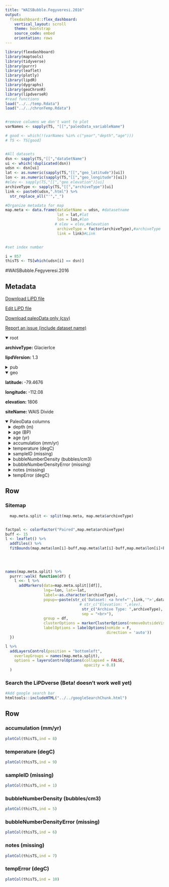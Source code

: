 ```yaml
---
title: "WAISBubble.Fegyveresi.2016"
output: 
  flexdashboard::flex_dashboard:
    vertical_layout: scroll
    theme: bootstrap
    source_code: embed
    orientation: rows
---
```


```r
library(flexdashboard)
library(maptools)
library(tidyverse)
library(purrr)
library(leaflet)
library(plotly)
library(lipdR)
library(dygraphs)
library(geoChronR)
library(lipdverseR)
#read functions
load("../../temp.Rdata")
load("../../chronTemp.Rdata")


#remove columns we don't want to plot
varNames <- sapply(TS, "[[","paleoData_variableName")

# good <- which(!(varNames %in% c("year","depth","age")))
# TS <- TS[good]


#All datasets
dsn <- sapply(TS,"[[","dataSetName")
ui <- which(!duplicated(dsn))
udsn <- dsn[ui]
lat <- as.numeric(sapply(TS,"[[","geo_latitude")[ui])
lon <- as.numeric(sapply(TS,"[[","geo_longitude")[ui])
#elev <- sapply(TS,"[[","geo_elevation")[ui]
archiveType <- sapply(TS,"[[","archiveType")[ui]
link <- paste0(udsn,".html") %>% 
  str_replace_all("'","_")

#Organize metadata for map
map.meta <- data.frame(dataSetName = udsn, #datasetname
                       lat = lat,#lat
                       lon = lon,#lon
                      # elev = elev,#elevation
                       archiveType = factor(archiveType),#archiveType
                       link = link)#Link


#set index number

i = 857
thisTS <- TS[which(udsn[i] == dsn)]
```
#WAISBubble.Fegyveresi.2016

Metadata {.sidebar}
-------------------------------------
[Download LiPD file](WAISBubble.Fegyveresi.2016.lpd)
            

[Edit LiPD file](http://lipd.net/playground?source=http://lipdverse.org/globalHolocene/0_25_5/WAISBubble.Fegyveresi.2016.lpd)
            

[Download paleoData only (csv)](WAISBubble.Fegyveresi.2016.csv)
            

[Report an issue (include dataset name)](https://github.com/nickmckay/LiPDverse/issues)

<details open style="margin-left: 0px">
<summary>root</summary>
<p style="margin-left: 0px"><strong>archiveType: </strong>GlacierIce
<p style="margin-left: 0px"><strong>lipdVersion: </strong>1.3
</details>
<details>
<summary>pub</summary>
<details style="margin-left: 10px">
<summary>pub1</summary>
<p style="margin-left: 10px"><strong>author: </strong>list(list(name = "Fegyveresi, John M."), list(name = "Alley, Richard B."), list(name = "Fitzpatrick, Joan J."), list(name = "Cuffey, Kurt M."), list(name = "McConnell, Joseph R."), list(name = "Voigt, Donald E."), list(name = "Spencer, Matthew K."), list(name = "Stevens, Nathan T."))
<p style="margin-left: 10px"><strong>journal: </strong>Paleoceanography
<p style="margin-left: 10px"><strong>volume: </strong>31
<p style="margin-left: 10px"><strong>pages: </strong>416-433
<p style="margin-left: 10px"><strong>title: </strong>Five millennia of surface temperatures and ice core bubble characteristics from the WAIS Divide deep core, West Antarctica
</details>
<details style="margin-left: 10px">
<summary>pub2</summary>
<p style="margin-left: 10px"><strong>author: </strong>list(list(name = NA))
</details>
</details>
<details open style="margin-left: 0px">
<summary>geo</summary>
<p style="margin-left: 0px"><strong>latitude: </strong>-79.4676
<p style="margin-left: 0px"><strong>longitude: </strong>-112.08
<p style="margin-left: 0px"><strong>elevation: </strong>1806
<p style="margin-left: 0px"><strong>siteName: </strong>WAIS Divide
</details>
<details open>
<summary>PaleoData columns</summary>
<details style="margin-left: 10px">
<summary>depth (m)</summary>
<p style="margin-left: 10px"><strong>TSid: </strong>WEB6007c046
<p style="margin-left: 10px"><strong>variableName: </strong>depth
<p style="margin-left: 10px"><strong>units: </strong>m
</details>
<details style="margin-left: 10px">
<summary>age (BP)</summary>
<p style="margin-left: 10px"><strong>TSid: </strong>WEB8fb1f2aa
<p style="margin-left: 10px"><strong>variableName: </strong>age
<p style="margin-left: 10px"><strong>units: </strong>BP
<p style="margin-left: 10px"><strong>description: </strong>Centered Sample Age : WD2014 Time Scale (yr bf 1950 <c2><b1> <c2><bd> close-off sample integration time)
</details>
<details style="margin-left: 10px">
<summary>age (yr)</summary>
<p style="margin-left: 10px"><strong>TSid: </strong>WEBa1d286e5
<p style="margin-left: 10px"><strong>variableName: </strong>age
<p style="margin-left: 10px"><strong>units: </strong>yr
</details>
<details style="margin-left: 10px">
<summary>accumulation (mm/yr)</summary>
<p style="margin-left: 10px"><strong>TSid: </strong>WEB83314316
<p style="margin-left: 10px"><strong>variableName: </strong>accumulation
<p style="margin-left: 10px"><strong>units: </strong>mm/yr
<p style="margin-left: 10px"><strong>useInGlobalTemperatureAnalysis: </strong>FALSE
<details>
<summary>interpretation</summary>
<details style="margin-left: 20px">
<summary>1</summary>
<p style="margin-left: 20px"><strong>direction: </strong>positive
<p style="margin-left: 20px"><strong>scope: </strong>climate
<p style="margin-left: 20px"><strong>seasonality: </strong>1 2 3 4 5 6 7 8 9 10 11 12
<p style="margin-left: 20px"><strong>variable: </strong>M
<p style="margin-left: 20px"><strong>variableDetail: </strong>precipitation@surface
</details>
</details>
</details>
<details style="margin-left: 10px">
<summary>temperature (degC)</summary>
<p style="margin-left: 10px"><strong>TSid: </strong>WEB7f2f016d
<p style="margin-left: 10px"><strong>variableName: </strong>temperature
<p style="margin-left: 10px"><strong>units: </strong>degC
<p style="margin-left: 10px"><strong>description: </strong>Modeled Equivalent Temperatures (C)
<p style="margin-left: 10px"><strong>useInGlobalTemperatureAnalysis: </strong>TRUE
<details>
<summary>interpretation</summary>
<details style="margin-left: 20px">
<summary>1</summary>
<p style="margin-left: 20px"><strong>direction: </strong>positive
<p style="margin-left: 20px"><strong>scope: </strong>climate
<p style="margin-left: 20px"><strong>seasonality: </strong>1 2 3 4 5 6 7 8 9 10 11 12
<p style="margin-left: 20px"><strong>variable: </strong>T
<p style="margin-left: 20px"><strong>variableDetail: </strong>air@surface
</details>
</details>
</details>
<details style="margin-left: 10px">
<summary>sampleID (missing)</summary>
<p style="margin-left: 10px"><strong>TSid: </strong>WEB1daeceb8
<p style="margin-left: 10px"><strong>variableName: </strong>sampleID
<p style="margin-left: 10px"><strong>units: </strong>missing
<p style="margin-left: 10px"><strong>useInGlobalTemperatureAnalysis: </strong>FALSE
</details>
<details style="margin-left: 10px">
<summary>bubbleNumberDensity (bubbles/cm3)</summary>
<p style="margin-left: 10px"><strong>TSid: </strong>WEBb8d62499
<p style="margin-left: 10px"><strong>variableName: </strong>bubbleNumberDensity
<p style="margin-left: 10px"><strong>units: </strong>bubbles/cm3
<p style="margin-left: 10px"><strong>useInGlobalTemperatureAnalysis: </strong>FALSE
</details>
<details style="margin-left: 10px">
<summary>bubbleNumberDensityError (missing)</summary>
<p style="margin-left: 10px"><strong>TSid: </strong>WEB272ac1fb
<p style="margin-left: 10px"><strong>variableName: </strong>bubbleNumberDensityError
<p style="margin-left: 10px"><strong>units: </strong>missing
<p style="margin-left: 10px"><strong>useInGlobalTemperatureAnalysis: </strong>FALSE
</details>
<details style="margin-left: 10px">
<summary>notes (missing)</summary>
<p style="margin-left: 10px"><strong>TSid: </strong>WEB1e6f900b
<p style="margin-left: 10px"><strong>variableName: </strong>notes
<p style="margin-left: 10px"><strong>units: </strong>missing
<p style="margin-left: 10px"><strong>useInGlobalTemperatureAnalysis: </strong>FALSE
</details>
<details style="margin-left: 10px">
<summary>tempError (degC)</summary>
<p style="margin-left: 10px"><strong>TSid: </strong>WEB013d2a6a
<p style="margin-left: 10px"><strong>variableName: </strong>tempError
<p style="margin-left: 10px"><strong>units: </strong>degC
<p style="margin-left: 10px"><strong>useInGlobalTemperatureAnalysis: </strong>FALSE
</details>

Row {.tabset .tabset-fade}
-----------------------------------------------------------------------

### Sitemap

```r
  map.meta.split <- split(map.meta, map.meta$archiveType)


factpal <- colorFactor("Paired",map.meta$archiveType)
buff <- 15
l <- leaflet() %>% 
  addTiles() %>% 
  fitBounds(map.meta$lon[i]-buff,map.meta$lat[i]-buff,map.meta$lon[i]+buff,map.meta$lat[i]+buff)
  

  
  
names(map.meta.split) %>%
  purrr::walk( function(df) {
    l <<- l %>%
      addMarkers(data=map.meta.split[[df]],
                 lng=~lon, lat=~lat,
                 label=~as.character(archiveType),
                 popup=~paste(str_c('Dataset: <a href="',link,'">',dataSetName,'</a>'),
                                 # str_c("Elevation: ",elev),
                                  str_c("Archive Type: ",archiveType),
                                  sep = "<br>"),
                 group = df,
                 clusterOptions = markerClusterOptions(removeOutsideVisibleBounds = F),
                 labelOptions = labelOptions(noHide = F,
                                             direction = 'auto'))
  })

l %>%
  addLayersControl(position = "bottomleft",
    overlayGroups = names(map.meta.split),
    options = layersControlOptions(collapsed = FALSE,
                                   opacity = 0.8)
  )
```

### Search the LiPDverse (Beta! doesn't work well yet)
```r
#Add google search bar
htmltools::includeHTML("../../googleSearchChunk.html")
```


Row {.tabset .tabset-fade}
-----------------------------------------------------------------------

### accumulation (mm/yr)
```r
plotCol(thisTS,ind = 8)
```

### temperature (degC)
```r
plotCol(thisTS,ind = 9)
```

### sampleID (missing)
```r
plotCol(thisTS,ind = 1)
```

### bubbleNumberDensity (bubbles/cm3)
```r
plotCol(thisTS,ind = 5)
```

### bubbleNumberDensityError (missing)
```r
plotCol(thisTS,ind = 6)
```

### notes (missing)
```r
plotCol(thisTS,ind = 7)
```

### tempError (degC)
```r
plotCol(thisTS,ind = 10)
```
